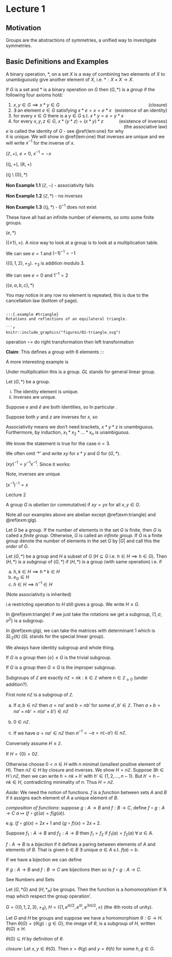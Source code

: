 # Lecture 1

## Motivation 

Groups are the abstractions of symmetries, a unified way to investigate symmetries.

## Basic Definitions and Examples

A binary operation, *, on a set $X$ is a way of combining two elements of $X$ to unambiguously give another element of $X$,
i.e. $*: X \times X \to X$.

:::{.definition}
If $G$ is a set and $*$ is a binary operation on $G$ then $(G, *)$ is a *group* if the following four axioms hold:

1. $x, y \in G \implies x * y \in G$ \hfill [(closure)]{style="float:right"}
2. $\exists$ an element $e \in G \text{ satisfying } x * e = x = e * x$ \hfill [(existence of an identity)]{style="float:right"}
3. for every $x \in G$ there is a $y \in G$ s.t. $x * y = e = y * x$ \hfill [(existence of inverses)]{style="float:right"}
4. for every $x, y, z \in G$, $x * (y * z) = (x * y) * z$ \hfill [(the associative law)]{style="float:right"}
:::

:::{.remark} 
$e$ is called the identity of $G$ - see \@ref{lem:one} for why it is unique.
We will show in \@ref{lem:one} that inverses are unique and we will write $x^{-1}$ for the inverse of $x$.
:::

:::{.example}
$(\mathbb{Z}, +)$, $e = 0$, $x^{-1} = -x$
:::

:::{.example}
$(\mathbb{Q}, +)$, $(\mathbb{R}, +)$
::: 

:::{.example}
$(\mathbb{Q} \setminus \{ 0 \}, *)$
:::

**Non Example 1.1** $(\mathbb{Z}, -)$ - associativity fails

**Non Example 1.2** $(\mathbb{Z}, *)$ - no inverses

**Non Example 1.3** $(\mathbb{Q}, *)$ - $0^{-1}$ does not exist
 
These have all had an infinite number of elements, so onto some finite groups.

:::{.example name="The trivial group"}
$(e, *)$
:::

:::{.example}
$(\{\pm 1\}, \times)$. A nice way to look at a group is to look at a multiplication table.

\begin{array}{c|cc}
    \times & 1 & -1 \\
    \hline
    1 & 1 & -1 \\
    -1 & -1 & 1 
\end{array} 

We can see $e = 1$ and $(-1)^{-1} = -1$
::: 

:::{.example}
$(\{0, 1, 2\}, +_3)$. $+_3$ is addition modulo 3.

\begin{array}{c|ccc}
    +_3 & 0 & 1 & 2 \\
    \hline
    0 & 0 & 1 & 2\\
    1 & 1 & 2 & 0 \\
    2 & 2 & 0 & 1
\end{array} 

We can see $e = 0$ and $1^{-1} = 2$
::: 

:::{.example}
$(\{e, a, b, c\}, *)$

\begin{array}{c|cccc}
    * & e & a & b & c \\
    \hline
    e & e & a & b & c \\
    a & a & e & c & b \\
    b & b & c & e & a \\
    c & c & b & a & e
\end{array} 

You may notice in any row no element is repeated, this is due to the cancellation law (bottom of page).
::: 

```

:::{.example #triangle}
Rotations and reflections of an equilateral triangle.

```r
knitr::include_graphics("figures/01-triangle.svg") 
```

operation $\circ =$ do right transformation then left transformation

**Claim**: This defines a group with 6 elements
:::


:::{.example} 
\begin{align*}
    M_2(\mathbb{R}) &= \{ 2 \times 2 \text{ matrices with entries in } \mathbb{R} \} \\
    &= \left[ \begin{pmatrix} a & b \\ c & d \end{pmatrix} : a, b, c, d \in \mathbb{R} \right] \\
    \text{under addition} \\
    \begin{pmatrix}
    a & b \\
    c & d
    \end{pmatrix} + 
    \begin{pmatrix}
    \alpha & \beta \\
    \gamma & \delta
    \end{pmatrix} &=
    \begin{pmatrix}
    a + \alpha & b + \beta \\
    c + \gamma & d + \delta
    \end{pmatrix}
\end{align*} 
:::

A more interesting example is

:::{.example #glg}
\begin{align*}
    GL_2 (\mathbb{R}) &= \{ \text{ invertible $2 \times 2$ matrices with entries in } \mathbb{R}. \\
    A &= \begin{pmatrix}
    a & b \\
    c & d
    \end{pmatrix},\ \det A = ad - bc \neq 0  \\
    A^{-1} &= \frac{1}{\det A} \begin{pmatrix}
    d & -b \\
    -c & -a
    \end{pmatrix}
\end{align*}

Under multiplication this is a group. $GL$ stands for general linear group.
:::

::: {.lemma #one}
Let $(G, *)$ be a group. 

i. The identity element is unique.
ii. Inverses are unique.
:::

:::{.proof name="i"}
Suppose $e$ and $\hat{e}$ are both identities, so
\begin{align*}
    a * e = a = e * a,\ \ a * \hat{e} = a = \hat{e} * a \hspace{0.4cm }\forall a \in G \\
\end{align*} 
In particular \begin{align*}
    e = e * \hat{e} = \hat{e}
\end{align*}. 
:::

:::{.proof name="ii"}
Suppose both $y$ and $z$ are inverses for $x$, so 
\begin{align*}
    x * y &= e = y * x,\ \ x * z = e = z * x \\
    \text{Then, } y &= y * e \\
    &= y * (x * z) \\
    &= (y * x) * z \hspace{2cm} \text{(associative law)} \\
    &= e * z \\
    &= z
\end{align*} 
:::

:::{.remark name="i"} 
Associativity means we don't need brackets, $x * y * z$ is unambiguous.
Furthermore, by induction, $x_1 * x_2 * \ldots * x_n$ is unambiguous.

We know the statement is true for the case $n = 3$.

\begin{align*}
    x_1 * (x_2 * \ldots * x_n) &= (x_1 * x_2) * (x_3 * \ldots * x_n) \\
    &= (x_1 * x_2 * x_3) * (x_4 * \ldots * x_n) \\
    &= \ldots \\
    &= (x_1 * x_2 * \ldots * x_{n-1}) * x_n
\end{align*} 
:::

:::{.remark name="ii"} 
We often omit '$*$' and write $x y$ for $x * y$ and $G$ for $(G, *)$.
:::

:::{.remark name="iii"} 
$(xy)^{-1}  = y^{-1} x^{-1}$. Since it works: 
\begin{align*}
    (xy)y^{-1}x^{-1} &= x(y y^{-1})x^{-1} \\
    &= x e x^{-1} \\
    &= x x^{-1} \\
    &= e
\end{align*} 
:::

Note, inverses are unique

:::{.remark name="iv"} 
$(x^{-1})^{-1} = x$
::::

:::{.remark name="v" #one} 
\begin{align*}
    x, y, z \in G &\text{ and } xy = xz \\
    \implies x^{-1} x y &= x^{-1} x z \\
    \implies \hspace{1cm} y &= z \hspace{3cm} \text{(cancellation law)}
\end{align*} 
:::

Lecture 2

::: {.definition}
A group $G$ is *abelian* (or commutative) if $xy = yx$ for all $x, y \in G$.
:::

Note all our examples above are abelian except \@ref(exm:triangle) and \@ref(exm:glg).

::: {.definition}
Let $G$ be a group. If the number of elements in the set $G$ is finite, then $G$ is called a *finite group*. Otherwise, $G$ is called an *infinite group*. If $G$ is a finite group denote the number of elements in the set $G$ by $|G|$ and call this the *order* of $G$.
:::

::: {.definition}
Let $(G, *)$ be a group and $H$ a subset of $G$ ($H \subseteq G$ i.e. $h \in H \implies h \in G$). Then $(H, *)$ is a *subgroup* of $(G, *)$ if $(H, *)$ is a group (with same operation) i.e. if

a) $h, k \in H \implies h * k \in H$
b) $e_G \in H$
c) $h \in H \implies h^{-1} \in H$

(Note associativity is inherited)

i.e restricting operation to $H$ still gives a group. We write $H \leq G$.
:::

::: {.example}
\begin{align*}
    (\mathbb{Z}, +) \leq (\mathbb{Q}, +) \leq (\mathbb{R}, +)
\end{align*} 
:::

::: {.example}
\begin{align*}
    (\{\pm 1\}, \times) \leq (\mathbb{Q} \setminus \{ 0 \}, \times) 
\end{align*} 
:::

::: {.example}
In \@ref(exm:triangle) if we just take the rotations we get a subgroup, $\{ 1, \sigma, \sigma^2 \}$ is a subgroup.
:::

::: {.example}
In \@ref(exm:glg), we can take the matrices with determinant 1 which is $SL_2(\mathbb{R})$ ($SL$ stands for the special linear group).
\begin{align*}
    SL_2(\mathbb{R}) &= \{ A \in GL_2(\mathbb{R}) : \det A = 1 \} \\
    &\leq GL_2(\mathbb{R})
\end{align*} 
:::

We always have identity subgroup and whole thing.

::: {.example}
If $G$ is a group then $\{ e \} \leq G$ is the trivial subgroup.
:::

::: {.example}
If $G$ is a group then $G \leq G$ is the improper subgroup.
:::

::: {.proposition} 
Subgroups of $\mathbb{Z}$ are exactly $n \mathbb{Z} = {nk : k \in \mathbb{Z}}$ where $n \in \mathbb{Z}_{\geq 0}$ (under addition?).
:::

::: {.proof}
First note $n \mathbb{Z}$ is a subgroup of $\mathbb{Z}$.

a. If $a, b \in n \mathbb{Z}$ then $a = na'$ and $b = nb'$ for some $a', b' \in \mathbb{Z}$.
Then $a + b = na' + nb' = n (a' + b') \in n \mathbb{Z}$

b. $0 \in n \mathbb{Z}$.

c. If we have $a = na' \in n \mathbb{Z}$ then $a^{-1} = -a = n(-a') \in n \mathbb{Z}$.

Conversely assume $H \leq \mathbb{Z}$. 

If $H = \{ 0 \} = 0 \mathbb{Z}$.

Otherwise choose $0 < n \in H$ with $n$ minimal (smallest positive element of $H$).
Then $n \mathbb{Z} \in H$ by closure and inverses. We show $H = n \mathbb{Z}$. Suppose $\exists h \in H \setminus n \mathbb{Z}$, then we can write $h = nk + h'$ with $h' \in \{ 1, 2, \ldots, n -1 \}$. But $h' = h - nk \in H$, contradicting minimality of $n$. Thus $H = n \mathbb{Z}$.
:::

*Aside*: We need the notion of functions. 
$f$ is a *function* between sets $A$ and $B$ if it assigns each element of $A$ a unique element of $B$.
\begin{align*}
    f: A &\to B \\
    a &\mapsto f(a)
\end{align*} 
\begin{align*}
    \text{eg: }\ f: \mathbb{Z} &\to \mathbb{Z} & g: \mathbb{Z} &\to \mathbb{Z} \\
    x &\mapsto x + 1 & x &\mapsto 2x.
\end{align*} 

*composition of functions*:
suppose $g: A \to B$ and $f: B \to C$, define $f \circ g: A \to C$ $a \mapsto (f \circ g)(a) = f(g(a))$.

e.g. $(f \circ g)(x) = 2x + 1$ and $(g \circ f)(x) = 2x + 2$.

Suppose $f_1: A \to B$ and $f_2: A \to B$ then $f_1 = f_2$ if $f_1(a) = f_2(a) \; \forall \; a \in A$.

$f: A \to B$ is a *bijection* if it defines a paring between elements of $A$ and elements of $B$. That is given $b \in B \ \exists$ unique $a \in A$ s.t. $f(a) = b$.

\begin{align*}
    \text{eg: }\ f: \mathbb{Z} &\to \mathbb{Z} \\
    x &\mapsto x + 1
\end{align*} 

If we have a bijection we can define 
\begin{align*}
    f^{-1}: B &\to A \\
    b &\mapsto A \text{ where } f(a) = b. \\
    \text{Then } f \circ f^{-1} &= id_B & f^{-1} \circ f &= id_A\\
    id_B(b) &= b
\end{align*}

::: {.lemma}
If $g: A \to B$ and $f: B \to C$ are bijections then so is $f \circ g: A \to C$. 
:::

::: {.proof}
See Numbers and Sets
:::

::: {.definition}
Let $(G, *G)$ and $(H, *_H)$ be groups. Then the function
\begin{align*}
    \theta : G \to H
\end{align*} is a *homomorphism* if
\begin{align*}
    \theta(x *_G y) = \theta(x) *_H \theta(y) \; \forall \; x, y \in G.
\end{align*}
'A map which respect the group operation'.
:::

::: {.example}
$G = (\{ 0, 1, 2, 3 \}, +_4)$, $H = (\{1, e^{\pi i/2}, e^{\pi i}, e^{3\pi i/2}, \times)$ (the 4th roots of unity).

\begin{align*}
    \theta: G &\to H \\
    n &\mapsto e^{n \pi i /2} \\
    \theta(n +_4 m) &= e^{(n +_4 m) \pi i /2} \\
    &= e^{(n +_4 m) \pi i /2} \text{ since $n + m = n +_4 m + 4k$ and $e^{4k \pi i /2} = 1$} \\
    &= e^{n \pi i /2} \times e^{m \pi i /2} \\
    &= \theta(n) \times \theta(m)
\end{align*} 
:::

::: {.lemma}
Let $G$ and $H$ be groups and suppose we have a homomorphism $\theta : G \to H$. Then $\theta(G) = \{ \theta(g) : g \in G\}$, the *image* of $\theta$, is a subgroup of $H$, written $\theta(G) \leq H$.
:::

::: {.proof}
$\theta(G) \subseteq H$ by definition of $\theta$.

*closure*: Let $x, y \in \theta(G)$. Then $x = \theta(g)$ and $y = \theta(h)$ for some $h, g \in G$.
\begin{align*}
    x *_H y &= \theta(g) *_H \theta(h) \\
    &= \theta(g *_G h) \text{ as } \theta \text{ is a homomorphism} \\
    &= \theta(G).
\end{align*} 
:::